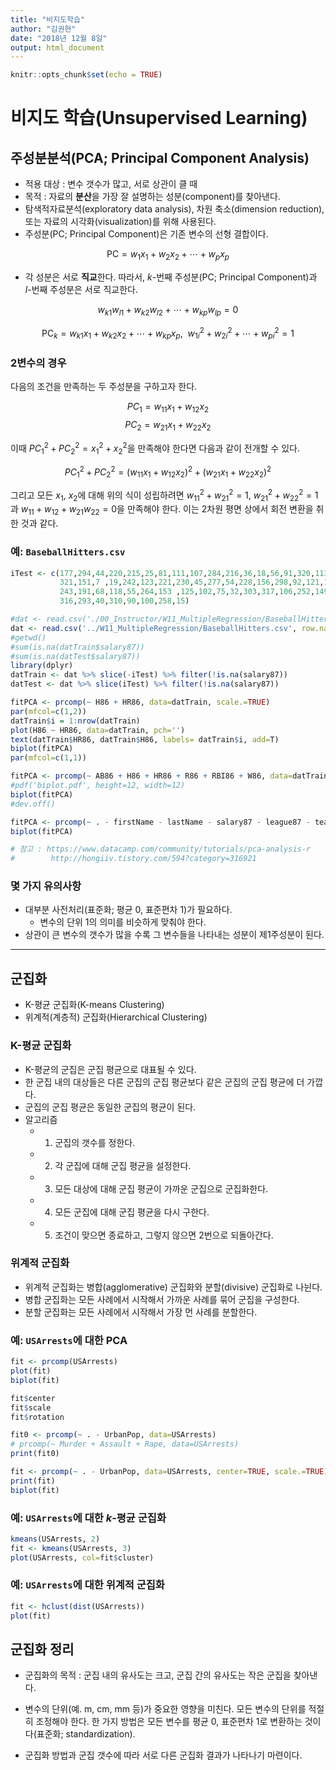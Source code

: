 ```yaml
---
title: "비지도학습"
author: "김권현"
date: "2018년 12월 8일"
output: html_document
---
```


```r
knitr::opts_chunk$set(echo = TRUE)
```

# 비지도 학습(Unsupervised Learning)

## 주성분분석(PCA; Principal Component Analysis)

* 적용 대상 : 변수 갯수가 많고, 서로 상관이 클 때
* 목적 : 자료의 **분산**을 가장 잘 설명하는 성분(component)를 찾아낸다. 
* 탐색적자료분석(exploratory data analysis), 차원 축소(dimension reduction), 또는 자료의 시각화(visualization)를 위해 사용된다.
* 주성분(PC; Principal Component)은 기존 변수의 선형 결합이다. 

$$\text{PC} = w_1 x_1 + w_2 x_2 + \cdots + w_p x_p$$

* 각 성분은 서로 **직교**한다. 따라서, $k$-번째 주성분(PC; Principal Component)과 $l$-번째 주성분은 서로 직교한다.

$$w_{k1}w_{l1} + w_{k2}w_{l2} + \cdots + w_{kp}w_{lp} = 0$$

$$\text{PC}_k = w_{k1} x_1 + w_{k2} x_2 + \cdots + w_{kp} x_p, \ \ w_{1i}^2 + w_{2i}^2 + \cdots + w_{pi}^2 = 1$$

### 2변수의 경우

다음의 조건을 만족하는 두 주성분을 구하고자 한다.

$$PC_1 = w_{11} x_1 + w_{12} x_2$$
$$PC_2 = w_{21} x_1 + w_{22} x_2$$

이때 $PC_1^2 + PC_2^2 = x_1^2 + x_2^2$을 만족해야 한다면 다음과 같이 전개할 수 있다.

$$PC_1^2 + PC_2^2 = (w_{11} x_1 + w_{12} x_2)^2 + (w_{21} x_1 + w_{22} x_2)^2$$

그리고 모든 $x_1$, $x_2$에 대해 위의 식이 성립하려면 $w_{11}^2 + w_{21}^2 = 1$, $w_{21}^2 + w_{22}^2 =1$과 $w_{11}+w_{12} + w_{21}w_{22} = 0$을 만족해야 한다. 이는 2차원 평면 상에서 회전 변환을 취한 것과 같다.


### 예: `BaseballHitters.csv`

```r
iTest <- c(177,294,44,220,215,25,81,111,107,284,216,36,18,56,91,320,113,194,
           321,151,7 ,19,242,123,221,230,45,277,54,228,156,298,92,121,181,
           243,191,68,118,55,264,153 ,125,102,75,32,303,317,106,252,149,70,
           316,293,40,310,90,100,258,15)

#dat <- read.csv('./00_Instructor/W11_MultipleRegression/BaseballHitters.csv', row.names=1)
dat <- read.csv('../W11_MultipleRegression/BaseballHitters.csv', row.names=1)
#getwd()
#sum(is.na(datTrain$salary87))
#sum(is.na(datTest$salary87))
library(dplyr)
datTrain <- dat %>% slice(-iTest) %>% filter(!is.na(salary87))
datTest <- dat %>% slice(iTest) %>% filter(!is.na(salary87))

fitPCA <- prcomp(~ H86 + HR86, data=datTrain, scale.=TRUE)
par(mfcol=c(1,2))
datTrain$i = 1:nrow(datTrain)
plot(H86 ~ HR86, data=datTrain, pch='')
text(datTrain$HR86, datTrain$H86, labels= datTrain$i, add=T)
biplot(fitPCA)
par(mfcol=c(1,1))

fitPCA <- prcomp(~ AB86 + H86 + HR86 + R86 + RBI86 + W86, data=datTrain, scale.=TRUE)
#pdf('biplot.pdf', height=12, width=12)
biplot(fitPCA)
#dev.off()

fitPCA <- prcomp(~ . - firstName - lastName - salary87 - league87 - team87 - position86 - PO86 - division86 - team86 - league86, data=datTrain, scale.=TRUE)
biplot(fitPCA)

# 참고 : https://www.datacamp.com/community/tutorials/pca-analysis-r
#        http://hongiiv.tistory.com/594?category=316921
```

### 몇 가지 유의사항

* 대부분 사전처리(표준화; 평균 0, 표준편차 1)가 필요하다.
    - 변수의 단위 1의 의미를 비슷하게 맞춰야 한다.
* 상관이 큰 변수의 갯수가 많을 수록 그 변수들을 나타내는 성분이 제1주성분이 된다.

---

## 군집화

* K-평균 군집화(K-means Clustering)
* 위계적(계층적) 군집화(Hierarchical Clustering)

### K-평균 군집화

* K-평균의 군집은 군집 평균으로 대표될 수 있다.
* 한 군집 내의 대상들은 다른 군집의 군집 평균보다 같은 군집의 군집 평균에 더 가깝다.
* 군집의 군집 평균은 동일한 군집의 평균이 된다.
* 알고리즘
    - 1. 군집의 갯수를 정한다.
    - 2. 각 군집에 대해 군집 평균을 설정한다.
    - 3. 모든 대상에 대해 군집 평균이 가까운 군집으로 군집화한다.
    - 4. 모든 군집에 대해 군집 평균을 다시 구한다.
    - 5. 조건이 맞으면 종료하고, 그렇지 않으면 2번으로 되돌아간다.

### 위계적 군집화

* 위계적 군집화는 병합(agglomerative) 군집화와 분할(divisive) 군집화로 나뉜다.
* 병합 군집화는 모든 사례에서 시작해서 가까운 사례를 묶어 군집을 구성한다.
* 분할 군집화는 모든 사례에서 시작해서 가장 먼 사례를 분할한다.

### 예: `USArrests`에 대한 PCA

```r
fit <- prcomp(USArrests)
plot(fit)
biplot(fit)

fit$center
fit$scale
fit$rotation

fit0 <- prcomp(~ . - UrbanPop, data=USArrests) 
# prcomp(~ Murder + Assault + Rape, data=USArrests)
print(fit0)

fit <- prcomp(~ . - UrbanPop, data=USArrests, center=TRUE, scale.=TRUE) 
print(fit)
biplot(fit)
```

### 예: `USArrests`에 대한 $k$-평균 군집화

```r
kmeans(USArrests, 2)
fit <- kmeans(USArrests, 3)
plot(USArrests, col=fit$cluster)
```

### 예: `USArrests`에 대한 위계적 군집화

```r
fit <- hclust(dist(USArrests))
plot(fit)
```

## 군집화 정리

* 군집화의 목적 : 군집 내의 유사도는 크고, 군집 간의 유사도는 작은 군집을 찾아낸다.

* 변수의 단위(예. m, cm, mm 등)가 중요한 영향을 미친다. 모든 변수의 단위를 적절히 조정해야 한다. 한 가지 방법은 모든 변수를 평균 0, 표준편차 1로 변환하는 것이다(표준화; standardization).
    
* 군집화 방법과 군집 갯수에 따라 서로 다른 군집화 결과가 나타나기 마련이다.

